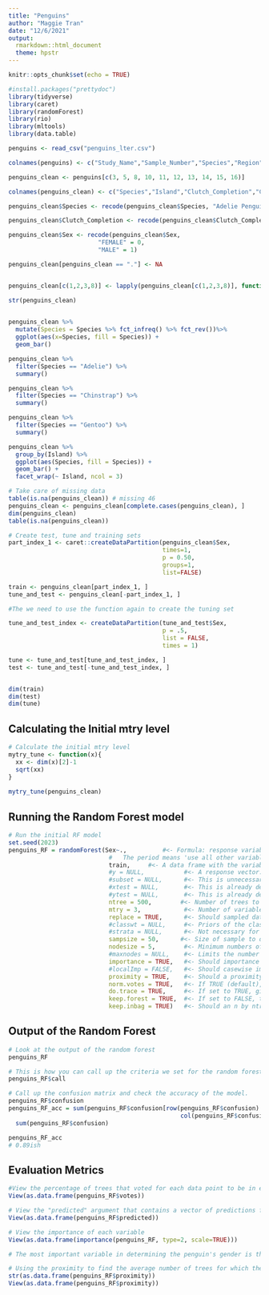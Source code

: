 ```yaml
---
title: "Penguins"
author: "Maggie Tran"
date: "12/6/2021"
output: 
  rmarkdown::html_document
  theme: hpstr
---
```


```r
knitr::opts_chunk$set(echo = TRUE)
```

```r
#install.packages("prettydoc")
library(tidyverse)
library(caret)
library(randomForest)
library(rio)
library(mltools)
library(data.table)
```

```r
penguins <- read_csv("penguins_lter.csv")

colnames(penguins) <- c("Study_Name","Sample_Number","Species","Region","Island","Stage","ID","Clutch_Completion","Date_Egg","Culmen_Length","Culmen_Depth","Flipper_Length","Body_Mass","Sex","Delta_15_N","Delta_13_C","Comments")
```

```r
penguins_clean <- penguins[c(3, 5, 8, 10, 11, 12, 13, 14, 15, 16)]

colnames(penguins_clean) <- c("Species","Island","Clutch_Completion","Culmen_Length","Culmen_Depth","Flipper_Length","Body_Mass","Sex","Delta_15_N","Delta_13_C")

penguins_clean$Species <- recode(penguins_clean$Species, "Adelie Penguin (Pygoscelis adeliae)" = "Adelie", "Chinstrap penguin (Pygoscelis antarctica)" = "Chinstrap", "Gentoo penguin (Pygoscelis papua)" = "Gentoo")

penguins_clean$Clutch_Completion <- recode(penguins_clean$Clutch_Completion, "Yes" = 1, "No" = 0)

penguins_clean$Sex <- recode(penguins_clean$Sex,
                         "FEMALE" = 0,
                         "MALE" = 1)

penguins_clean[penguins_clean == "."] <- NA


penguins_clean[c(1,2,3,8)] <- lapply(penguins_clean[c(1,2,3,8)], function(x) as.factor(x))

str(penguins_clean)
    
``` 

```r
penguins_clean %>%
  mutate(Species = Species %>% fct_infreq() %>% fct_rev())%>%
  ggplot(aes(x=Species, fill = Species)) +
  geom_bar()


```

```r
penguins_clean %>%
  filter(Species == "Adelie") %>%
  summary()

penguins_clean %>%
  filter(Species == "Chinstrap") %>%
  summary()

penguins_clean %>%
  filter(Species == "Gentoo") %>%
  summary()
```

```r
penguins_clean %>%
  group_by(Island) %>%
  ggplot(aes(Species, fill = Species)) + 
  geom_bar() +
  facet_wrap(~ Island, ncol = 3)
```

```r
# Take care of missing data
table(is.na(penguins_clean)) # missing 46
penguins_clean <- penguins_clean[complete.cases(penguins_clean), ]
dim(penguins_clean)
table(is.na(penguins_clean))
```

```r
# Create test, tune and training sets 
part_index_1 <- caret::createDataPartition(penguins_clean$Sex,
                                           times=1,
                                           p = 0.50,
                                           groups=1,
                                           list=FALSE)

train <- penguins_clean[part_index_1, ]
tune_and_test <- penguins_clean[-part_index_1, ]

#The we need to use the function again to create the tuning set 

tune_and_test_index <- createDataPartition(tune_and_test$Sex,
                                           p = .5,
                                           list = FALSE,
                                           times = 1)

tune <- tune_and_test[tune_and_test_index, ]
test <- tune_and_test[-tune_and_test_index, ]


dim(train)
dim(test)
dim(tune)
```


## Calculating the Initial mtry level 
```r
# Calculate the initial mtry level 
mytry_tune <- function(x){
  xx <- dim(x)[2]-1
  sqrt(xx)
}
       
mytry_tune(penguins_clean)
```
## Running the Random Forest model
```r
# Run the initial RF model
set.seed(2023)
penguins_RF = randomForest(Sex~.,          #<- Formula: response variable ~ predictors.
                            #   The period means 'use all other variables in the data'.
                            train,     #<- A data frame with the variables to be used.
                            #y = NULL,           #<- A response vector. This is unnecessary because we're specifying a response formula.
                            #subset = NULL,      #<- This is unnecessary because we're using all the rows in the training data set.
                            #xtest = NULL,       #<- This is already defined in the formula by the ".".
                            #ytest = NULL,       #<- This is already defined in the formula by "PREGNANT".
                            ntree = 500,        #<- Number of trees to grow. This should not be set to too small a number, to ensure that every input row gets classified at least a few times.
                            mtry = 3,            #<- Number of variables randomly sampled as candidates at each split. Default number for classification is sqrt(# of variables). Default number for regression is (# of variables / 3).
                            replace = TRUE,      #<- Should sampled data points be replaced.
                            #classwt = NULL,     #<- Priors of the classes. Use this if you want to specify what proportion of the data SHOULD be in each class. This is relevant if your sample data is not completely representative of the actual population 
                            #strata = NULL,      #<- Not necessary for our purpose here.
                            sampsize = 50,      #<- Size of sample to draw each time.
                            nodesize = 5,        #<- Minimum numbers of data points in terminal nodes.
                            #maxnodes = NULL,    #<- Limits the number of maximum splits. 
                            importance = TRUE,   #<- Should importance of predictors be assessed?
                            #localImp = FALSE,   #<- Should casewise importance measure be computed? (Setting this to TRUE will override importance.)
                            proximity = TRUE,    #<- Should a proximity measure between rows be calculated?
                            norm.votes = TRUE,   #<- If TRUE (default), the final result of votes are expressed as fractions. If FALSE, raw vote counts are returned (useful for combining results from different runs).
                            do.trace = TRUE,     #<- If set to TRUE, give a more verbose output as randomForest is run.
                            keep.forest = TRUE,  #<- If set to FALSE, the forest will not be retained in the output object. If xtest is given, defaults to FALSE.
                            keep.inbag = TRUE)   #<- Should an n by ntree matrix be returned that keeps track of which samples are in-bag in which trees?
```

## Output of the Random Forest 
```r
# Look at the output of the random forest
penguins_RF

# This is how you can call up the criteria we set for the random forest:
penguins_RF$call

# Call up the confusion matrix and check the accuracy of the model.
penguins_RF$confusion
penguins_RF_acc = sum(penguins_RF$confusion[row(penguins_RF$confusion) == 
                                                col(penguins_RF$confusion)]) / 
  sum(penguins_RF$confusion)

penguins_RF_acc
# 0.89ish
```


## Evaluation Metrics 
```r
#View the percentage of trees that voted for each data point to be in each class 
View(as.data.frame(penguins_RF$votes))

# View the "predicted" argument that contains a vector of predictions for each data point 
View(as.data.frame(penguins_RF$predicted))

# View the importance of each variable 
View(as.data.frame(importance(penguins_RF, type=2, scale=TRUE)))

# The most important variable in determining the penguin's gender is the Species of the penguin based on a Mean Decrease Gini value of 0.997

# Using the proximity to find the average number of trees for which the data points occupy the same terminal node 
str(as.data.frame(penguins_RF$proximity))
View(as.data.frame(penguins_RF$proximity))

```



